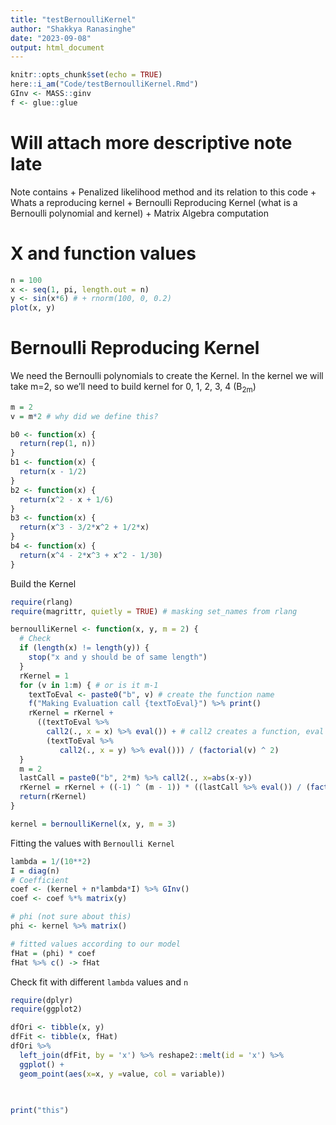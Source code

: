 ```yaml
---
title: "testBernoulliKernel"
author: "Shakkya Ranasinghe"
date: "2023-09-08"
output: html_document
---
```


```r
knitr::opts_chunk$set(echo = TRUE)
here::i_am("Code/testBernoulliKernel.Rmd")
GInv <- MASS::ginv
f <- glue::glue
```

# Will attach more descriptive note late

Note contains 
  + Penalized likelihood method and its relation to this code 
  + Whats a reproducing kernel 
  + Bernoulli Reproducing Kernel (what is a Bernoulli polynomial and kernel) 
  + Matrix Algebra computation

# X and function values 
```r
n = 100
x <- seq(1, pi, length.out = n)
y <- sin(x*6) # + rnorm(100, 0, 0.2)
plot(x, y)
```



# Bernoulli Reproducing Kernel

We need the Bernoulli polynomials to create the Kernel. In the kernel we will take m=2, so we'll need to build kernel for 0, 1, 2, 3, 4 (B~2m~)

```r
m = 2
v = m*2 # why did we define this?

b0 <- function(x) {
  return(rep(1, n))
}
b1 <- function(x) {
  return(x - 1/2)
}
b2 <- function(x) {
  return(x^2 - x + 1/6)
}
b3 <- function(x) {
  return(x^3 - 3/2*x^2 + 1/2*x)
}
b4 <- function(x) {
  return(x^4 - 2*x^3 + x^2 - 1/30)
}
```

Build the Kernel

```r
require(rlang)
require(magrittr, quietly = TRUE) # masking set_names from rlang

bernoulliKernel <- function(x, y, m = 2) {
  # Check
  if (length(x) != length(y)) {
    stop("x and y should be of same length")
  }
  rKernel = 1
  for (v in 1:m) { # or is it m-1
    textToEval <- paste0("b", v) # create the function name
    f("Making Evaluation call {textToEval}") %>% print()
    rKernel = rKernel + 
      ((textToEval %>%
        call2(., x = x) %>% eval()) + # call2 creates a function, eval evaluates
        (textToEval %>%
           call2(., x = y) %>% eval())) / (factorial(v) ^ 2)
  }
  m = 2
  lastCall = paste0("b", 2*m) %>% call2(., x=abs(x-y)) 
  rKernel = rKernel + ((-1) ^ (m - 1)) * ((lastCall %>% eval()) / (factorial(2 * m)))
  return(rKernel)
}

kernel = bernoulliKernel(x, y, m = 3)
```


Fitting the values with `Bernoulli Kernel`

```r
lambda = 1/(10**2)
I = diag(n)
# Coefficient
coef <- (kernel + n*lambda*I) %>% GInv()
coef <- coef %*% matrix(y)

# phi (not sure about this)
phi <- kernel %>% matrix()

# fitted values according to our model
fHat = (phi) * coef
fHat %>% c() -> fHat
```

Check fit with different `lambda` values and `n`

```r
require(dplyr)
require(ggplot2)

dfOri <- tibble(x, y)
dfFit <- tibble(x, fHat)
dfOri %>% 
  left_join(dfFit, by = 'x') %>% reshape2::melt(id = 'x') %>% 
  ggplot() + 
  geom_point(aes(x=x, y =value, col = variable))
  
  
```
```r
print("this")
```

